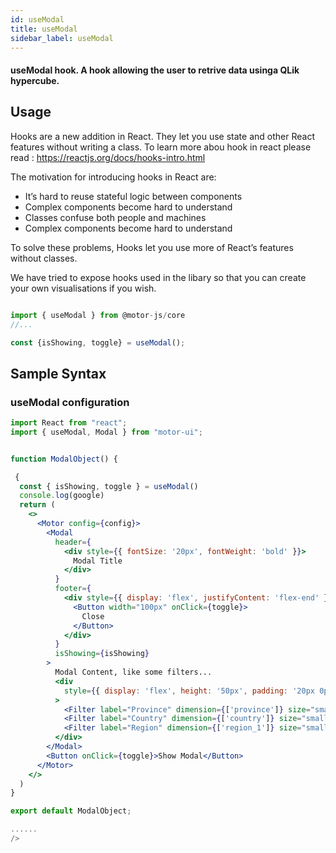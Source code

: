 ```yaml
---
id: useModal
title: useModal
sidebar_label: useModal
---
```


#### useModal hook. A hook allowing the user to retrive data usinga QLik hypercube.

## Usage

Hooks are a new addition in React. They let you use state and other React features without writing a class. To learn more abou hook in react please read : <a>https://reactjs.org/docs/hooks-intro.html</a>

The motivation for introducing hooks in React are:

- It’s hard to reuse stateful logic between components
- Complex components become hard to understand
- Classes confuse both people and machines
- Complex components become hard to understand

To solve these problems, Hooks let you use more of React’s features without classes.

We have tried to expose hooks used in the libary so that you can create your own visualisations if you wish.

```javascript

import { useModal } from @motor-js/core
//...

const {isShowing, toggle} = useModal();

```

## Sample Syntax

### useModal configuration

```jsx {8,13-36}
import React from "react";
import { useModal, Modal } from "motor-ui";


function ModalObject() {

 {
  const { isShowing, toggle } = useModal()
  console.log(google)
  return (
    <>
      <Motor config={config}>
        <Modal
          header={
            <div style={{ fontSize: '20px', fontWeight: 'bold' }}>
              Modal Title
            </div>
          }
          footer={
            <div style={{ display: 'flex', justifyContent: 'flex-end' }}>
              <Button width="100px" onClick={toggle}>
                Close
              </Button>
            </div>
          }
          isShowing={isShowing}
        >
          Modal Content, like some filters...
          <div
            style={{ display: 'flex', height: '50px', padding: '20px 0px' }}
          >
            <Filter label="Province" dimension={['province']} size="small" />
            <Filter label="Country" dimension={['country']} size="small" />
            <Filter label="Region" dimension={['region_1']} size="small" />
          </div>
        </Modal>
        <Button onClick={toggle}>Show Modal</Button>
      </Motor>
    </>
  )
}

export default ModalObject;

......
/>
```
